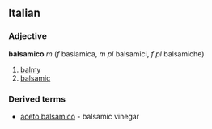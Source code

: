 ==Italian==
===Adjective===
'''balsamico''' ''m'' (''f'' baslamica, ''m pl'' balsamici, ''f pl'' balsamiche)
# [[balmy]]
# [[balsamic]]
===Derived terms===
* [[aceto balsamico]] - balsamic vinegar